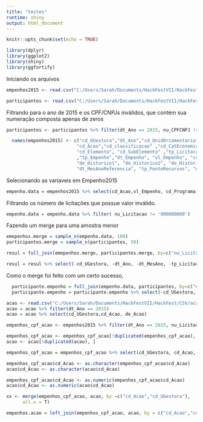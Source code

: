 ```yaml
---
title: "testes"
runtime: shiny
output: html_document
---
```


```r
knitr::opts_chunk$set(echo = TRUE)
```

```r
library(dplyr)
library(ggplot2)
library(shiny)
library(ggfortify)
```

Iniciando os arquivos

```r

empenhos2015 <- read.csv("C:/Users/Sarah/Documents/HackFestVII/HackFest/CSV/empenhos_2015.csv", header=T)

participantes <- read.csv("C:/Users/Sarah/Documents/HackFestVII/HackFest/CSV/participantes.csv")

```


Filtrando para o ano de 2015 e os CPF/CNPJs inválidos, que contém sua numeração composta apenas de zeros
```r

participantes <- participantes %>% filter(dt_Ano == 2015, nu_CPFCNPJ != "00000000000000")

```

```r
  names(empenhos2015) <- c("cd_UGestora","dt_Ano","cd_UnidOrcamentaria","cd_Funcao","cd_Subfuncao","cd_Programa",
                          "cd_Acao","cd_classificacao" ,"cd_CatEconomica","cd_NatDespesa", "cd_Modalidade",
                          "cd_Elemento", "cd_SubElemento" ,"tp_Licitacao" ,"nu_Licitacao" ,"nu_Empenho"
                          ,"tp_Empenho","dt_Empenho", "vl_Empenho", "cd_Credor", "no_Credor", "tp_Credor",
                          "de_Historico1", "de_Historico2", "de_Historico", "tp_Meta", "nu_Obra", "dt_MesAno",
                          "dt_MesAnoReferencia", "tp_FonteRecursos", "nu_CPFCNPJ" )

```

Selecionando as variaveis em Empenho2015

```r
empenho.data = empenhos2015 %>% select(cd_Acao,vl_Empenho, cd_Programa,nu_Licitacao,nu_Empenho, nu_CPFCNPJ)
```

Filtrando os número de licitações que possue valor inválido. 

```r
empenho.data = empenho.data %>% filter( nu_Licitacao != '000000000')
```

Fazendo um merge para uma amostra menor
```r
emepenhos.merge = sample_n(empenho.data, 100)
participantes.merge = sample_n(participantes, 50)

resul = full_join(emepenhos.merge, participantes.merge, by=c("nu_Licitacao", "nu_CPFCNPJ"))

resul = resul %>% select(-cd_UGestora, -dt_Ano, -dt_MesAno, -tp_Licitacao)

```

Como o merge foi feito com um certo sucesso, 

```r
  participante.empenho = full_join(empenho.data, participantes, by=c("nu_Licitacao","nu_CPFCNPJ","dt_Ano"))
  participante.empenho = participante.empenho %>% select(-cd_UGestora, -dt_Ano, -dt_MesAno, -tp_Licitacao)

```

```r
acao <- read.csv("C:/Users/Sarah/Documents/HackFestVII/HackFest/CSV/acao.csv")
acao = acao %>% filter(dt_Ano == 2015)
acao = acao %>% select(cd_UGestora,cd_Acao, de_Acao)

empenhos_cpf_acao <- empenhos2015 %>% filter(dt_Ano == 2015, nu_Licitacao != '000000000')

empenhos_cpf_acao <- empenhos_cpf_acao[!duplicated(empenhos_cpf_acao), ]
acao <- acao[!duplicated(acao), ]

empenhos_cpf_acao = empenhos_cpf_acao %>% select(cd_UGestora, cd_Acao, nu_CPF)

empenhos_cpf_acao$cd_Acao <- as.character(empenhos_cpf_acao$cd_Acao)
acao$cd_Acao <- as.character(acao$cd_Acao)

empenhos_cpf_acao$cd_Acao <- as.numeric(empenhos_cpf_acao$cd_Acao)
acao$cd_Acao <- as.numeric(acao$cd_Acao)

xx <- merge(empenhos_cpf_acao, acao, by =c("cd_Acao","cd_UGestora"),
      all.x = T)

empenhos.acao = left_join(empenhos_cpf_acao, acao, by = c("cd_Acao","cd_UGestora"))



```











